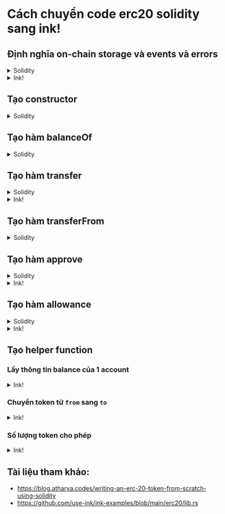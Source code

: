 
# Cách chuyển code erc20 solidity sang ink! 


## Định nghĩa on-chain storage và events và errors


<details>
  <summary>Solidity</summary>
    ```javascript
    // SPDX-License-Identifier: MIT
    pragma solidity ^0.8.9;

    contract ERC20 {
        string public name;
        string public symbol;
        uint8 public immutable decimals;
        uint256 public immutable totalSupply;
        mapping(address => uint256) _balances;
        // spender => (owner => no of tokens allowed)
        mapping(address => mapping(address => uint256)) _allowances;

        event Transfer(address indexed _from, address indexed _to, uint256 _value);
        event Approval(address indexed _owner, address indexed _spender, uint256 _value);
    }
    ```
</details>

<details>
  <summary>Ink!</summary>
    ```rust
    /// A simple ERC-20 contract.
    #[ink(storage)]
    #[derive(Default)]
    pub struct MyErc20 {
        /// Total token supply.
        total_supply: Balance,
        /// Token decimals
        decimals: u8,
        /// Token name 
        name: String,
        /// Token symbol
        symbol: String,
        /// Mapping from owner to number of owned token.
        balances: Mapping<AccountId, Balance>,
        /// Mapping of the token amount which an account is allowed to withdraw
        /// from another account.
        allowances: Mapping<(AccountId, AccountId), Balance>,
    }

    /// Event emitted when a token transfer occurs.
    #[ink(event)]
    pub struct Transfer {
        #[ink(topic)]
        from: Option<AccountId>,
        #[ink(topic)]
        to: Option<AccountId>,
        value: Balance,
    }

    /// Event emitted when an approval occurs that `spender` is allowed to withdraw
    /// up to the amount of `value` tokens from `owner`.
    #[ink(event)]
    pub struct Approval {
        #[ink(topic)]
        owner: AccountId,
        #[ink(topic)]
        spender: AccountId,
        value: Balance,
    }

    /// The ERC-20 error types.
    #[derive(Debug, PartialEq, Eq)]
    #[ink::scale_derive(Encode, Decode, TypeInfo)]
    pub enum Error {
        /// Returned if not enough balance to fulfill a request is available.
        InsufficientBalance,
        /// Returned if not enough allowance to fulfill a request is available.
        InsufficientAllowance,
    }

    ```
</details>


## Tạo constructor


<details>
  <summary>Solidity</summary>
  ```javascript
constructor(string memory _name, string memory _symbol, uint256 _totalSupply) {
    name = _name;
    symbol = _symbol;
    decimals = 18;
    totalSupply = _totalSupply;
    _balances[msg.sender] = _totalSupply;
}

```
</details>



<details>
  <summary>Ink!</summary>
```rust
    /// Creates a new ERC-20 contract with the specified initial supply.
    #[ink(constructor)]
    pub fn new(name: String, symbol: String, total_supply: Balance) -> Self {
        let mut balances = Mapping::default();
        let caller = Self::env().caller();
        balances.insert(caller, &total_supply);
        Self::env().emit_event(Transfer {
            from: None,
            to: Some(caller),
            value: total_supply,
        });
        Self {
            total_supply,
            decimals: 18u8,
            name,
            symbol,
            balances,
            allowances: Default::default(),
        }
    }


```
</details>

## Tạo hàm balanceOf


<details>
  <summary>Solidity</summary>
```javascript
    function balanceOf(address _owner) public view returns(uint256) {
        require(_owner != address(0), "!ZA");
        return _balances[_owner];
    }

```

</details>

<details>
  <summary>Ink!</summary>
```rust
    #[ink(message)]
    pub fn balance_of(&self, owner: AccountId) -> Balance {
        self.balance_of_impl(&owner)
    }
```

</details>




## Tạo hàm transfer

<details>
  <summary>Solidity</summary>
```javascript
function transfer(address _to, uint256 _value) public returns(bool) {
    require((_balances[msg.sender] >= _value) && (_balances[msg.sender] != 0), "!Bal");
    _balances[msg.sender] -= _value;
    _balances[_to] += _value;
    emit Transfer(msg.sender, _to, _value);
    return true;
}
```

</details>


<details>
  <summary>Ink!</summary>

```rust
    #[ink(message)]
    pub fn transfer(&mut self, to: AccountId, value: Balance) -> Result<()> {
        let from = self.env().caller();
        self.transfer_from_to(&from, &to, value)
    }

```
</details>





## Tạo hàm transferFrom

<details>
  <summary>Solidity</summary>
```javascript
    function transferFrom(address _from, address _to, uint256 _value) public returns(bool) {
        require(_allowances[msg.sender][_from] >= _value, "!Alw");
        require((_balances[_from] >= _value) && (_balances[_from] != 0), "!Bal");
        _balances[_from] -= _value;
        _balances[_to] += _value;
        _allowances[msg.sender][_from] -= _value;
        emit Transfer(_from, _to, _value);
        return true;
    }

```

</details>


<details>
  <summary>Ink!</summary>
```rust
    #[ink(message)]
    pub fn transfer_from(
        &mut self,
        from: AccountId,
        to: AccountId,
        value: Balance,
    ) -> Result<()> {
        let caller = self.env().caller();
        let allowance = self.allowance_impl(&from, &caller);
        if allowance < value {
            return Err(Error::InsufficientAllowance)
        }
        self.transfer_from_to(&from, &to, value)?;
        // We checked that allowance >= value
        #[allow(clippy::arithmetic_side_effects)]
        self.allowances
            .insert((&from, &caller), &(allowance - value));
        Ok(())
    }

```

</details>





## Tạo hàm approve


<details>
  <summary>Solidity</summary>

```javascript
    function approve(address _spender, uint256 _value) public returns(bool) {
        require(_balances[msg.sender] >= _value, "!Bal");
        _allowances[_spender][msg.sender] = _value;
        emit Approval(msg.sender, _spender, _value);
        return true;
    }
```
</details>




<details>
  <summary>Ink!</summary>
```rust
    #[ink(message)]
    pub fn approve(&mut self, spender: AccountId, value: Balance) -> Result<()> {
        let owner = self.env().caller();
        self.allowances.insert((&owner, &spender), &value);
        self.env().emit_event(Approval {
            owner,
            spender,
            value,
        });
        Ok(())
    }
```

</details>




## Tạo hàm allowance

<details>
  <summary>Solidity</summary>
```javascript
    function allowance(address _owner, address _spender) public view returns(uint256) {
        return _allowances[_spender][_owner];
    }
```

</details>


<details>
  <summary>Ink!</summary>
```rust
    #[ink(message)]
    pub fn allowance(&self, owner: AccountId, spender: AccountId) -> Balance {
        self.allowance_impl(&owner, &spender)
    }
```
</details>


## Tạo helper function 

### Lấy thông tin balance của 1 account 


<details>
  <summary>Ink!</summary>
  ```rust
    fn balance_of_impl(&self, owner: &AccountId) -> Balance {
        self.balances.get(owner).unwrap_or_default()
    }
```
</details>




### Chuyển token từ `from` sang `to` 

<details>
  <summary>Ink!</summary>
  ```rust
    fn transfer_from_to(
            &mut self,
            from: &AccountId,
            to: &AccountId,
            value: Balance,
        ) -> Result<()> {
            let from_balance = self.balance_of_impl(from);
            if from_balance < value {
                return Err(Error::InsufficientBalance)
            }
            // We checked that from_balance >= value
            #[allow(clippy::arithmetic_side_effects)]
            self.balances.insert(from, &(from_balance - value));
            let to_balance = self.balance_of_impl(to);
            self.balances
                .insert(to, &(to_balance.checked_add(value).unwrap()));
            self.env().emit_event(Transfer {
                from: Some(*from),
                to: Some(*to),
                value,
            });
            Ok(())
        }
```
</details>



### Số lượng token cho phép 

<details>
  <summary>Ink!</summary>
```rust
    fn allowance_impl(&self, owner: &AccountId, spender: &AccountId) -> Balance {
            self.allowances.get((owner, spender)).unwrap_or_default()
    }
```

</details>



## Tài liệu tham khảo: 
+ https://blog.atharva.codes/writing-an-erc-20-token-from-scratch-using-solidity
+ https://github.com/use-ink/ink-examples/blob/main/erc20/lib.rs




